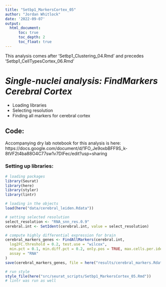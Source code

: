 ```yaml
---
title: "Setbp1_MarkersCortex_05"
author: "Jordan Whitlock"
date: '2022-09-07'
output:     
  html_document:
      toc: true
      toc_depth: 2
      toc_float: true
---
```

This analysis comes after 'Setbp1_Clustering_04.Rmd' and precedes 'Setbp1_CellTypesCortex_06.Rmd'

# *Single-nuclei analysis: FindMarkers Cerebral Cortex*
* Loading libraries
* Selecting resolution
* Finding all markers for cerebral cortex

## Code: 

Accompanying dry lab notebook for this analysis is here: https://docs.google.com/document/d/1FO_Je9oxbBFF9S_k-8tVF2t4ba88O4C77sw1v7DIFec/edit?usp=sharing

### Setting up libraries:

```r
# loading packages
library(Seurat)
library(here)
library(styler)
library(lintr)

# loading in the objects
load(here("data/cerebral_leiden.Rdata"))
```

```r
# setting selected resolution
select_resolution <- "RNA_snn_res.0.9"
cerebral.int <- SetIdent(cerebral.int, value = select_resolution)
```

```r
# compute highly differential expression for brain
cerebral_markers_genes <- FindAllMarkers(cerebral.int,
  log2FC.threshold = 0.2, test.use = "wilcox",
  min.pct = 0.1, min.diff.pct = 0.2, only.pos = TRUE, max.cells.per.ident = 50,
  assay = "RNA"
)
save(cerebral_markers_genes, file = here("results/cerebral_markers.Rdata"))
```

```r
# run style
style_file(here("src/seurat_scripts/Setbp1_MarkersCortex_05.Rmd"))
# lintr was run as well
```

